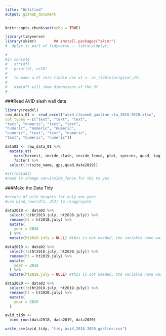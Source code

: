 ```yaml
---
title: "Untitled"
output: github_document
---
```


```r
knitr::opts_chunk$set(echo = TRUE)
```


<!-- 
use this code for comments between chunks
-->


```r

library(tidyverse)
library(skimr)        ## install.packages("skimr")
#  dplyr is part of tidyverse -- library(dplyr)

#
#in console
#   str(df)
#   print(df, n=10)
#   
#   to make a df into tibble use x1 <- as_tibble(original_df)  
#   
#   dim(df) will show dimensions of the df
#   


```

###Read AVID slash wall data
```r

library(readxl)
raw_data_01 <- read_excel("avid_cleaned_gasline_sta_2018-2020.xlsx",
col_types = c("text", "text", "text",
"text", "numeric", "text", "text",
"numeric", "numeric", "numeric",
"numeric", "text", "text", "numeric",
"text", "numeric", "numeric"))

data02 <- raw_data_01 %>% 
  mutate_at(
    vars(harvest, inside_slash, inside_fence, plot, species, quad, tag),
    factor) %>% 
  select(!c(site_name, gps,quad,date2019))

#str(data02)
#need to change var=inside_fence for YES to yes

```

###Make the Data Tidy
```r

#create df with heights for only one year
#use bind_rows(df1, df2) to reaggregate

data2018 <- data02 %>% 
  select(!c(ht2019.july, ht2020.july)) %>% 
  rename(ht = ht2018.july) %>% 
  mutate(
    year = 2018
  ) %>% 
  mutate(ht2018.july = NULL) #this is not needed, the variable name was changed

data2019 <- data02 %>% 
  select(!c(ht2018.july, ht2020.july)) %>% 
  rename(ht = ht2019.july) %>% 
  mutate(
    year = 2019
  ) %>% 
  mutate(ht2019.july = NULL) #this is not needed, the variable name was changed

data2020 <- data02 %>% 
  select(!c(ht2018.july, ht2019.july)) %>% 
  rename(ht = ht2020.july) %>% 
  mutate(
    year = 2020
  )

avid_tidy <- 
  bind_rows(data2018, data2019, data2020)

write_csv(avid_tidy, "tidy_avid_2018-2020_gasline.csv")
 

```



